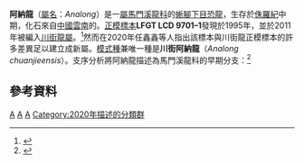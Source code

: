 {{Automatic Taxobox
| taxon = Analong
| fossil_range = [[侏儸紀|侏儸紀]]中期, {{fossil_range|170|168}}
| image = 
| image_caption = 
| authority = Ren ''et al.'', 2020
| type_species = '''川街阿納龍<br>''Analong chuanjieensis'''''
| type_species_authority = Ren ''et al.'', 2020 
}}

'''阿納龍'''（[[屬名|屬名]]：''Analong''）是一[[屬|屬]][[馬門溪龍科|馬門溪龍科]]的[[蜥腳下目|蜥腳下目]][[恐龍|恐龍]]，生存於[[侏羅紀|侏羅紀]]中期，化石來自[[中國|中國]][[雲南|雲南]]的{{link-en|川街組|Chuanjie Formation}}。[[正模標本|正模標本]]'''LFGT LCD 9701–1'''發現於1995年，並於2011年被編入[[川街龍屬|川街龍屬]]。<ref>{{cite journal|first=T. |last=Sekiya |year=2011 |title=Re-examination of ''Chuanjiesaurus anaensis'' (Dinosauria: Sauropoda) from the Middle Jurassic Chuanjie Formation, Lufeng County, Yunnan Province, southwest China |journal=Memoir of the Fukui Prefectural Dinosaur Museum |volume=10 |pages=1–54 |url=https://www.dinosaur.pref.fukui.jp/archive/memoir/memoir010-001.pdf}}</ref>然而在2020年任鑫鑫等人指出該標本與川街龍正模標本的許多差異足以建立成新屬。[[模式種|模式種]]兼唯一種是'''川街阿納龍'''（''Analong chuanjieensis''）。支序分析將阿納龍描述為馬門溪龍科的早期分支：<ref name="Analong">{{Cite journal|author1=Xin-Xin Ren |author2=Toru Sekiya |author3=Tao Wang |author4=Zhi-Wen Yang |author5=Hai-Lu You |year=2020 |title=A revision of the referred specimen of ''Chuanjiesaurus anaensis'' Fang et al., 2000: a new early branching mamenchisaurid sauropod from the Middle Jurassic of China |journal=Historical Biology: An International Journal of Paleobiology |volume=in press |issue= |pages= |doi=10.1080/08912963.2020.1747450 }}</ref>

{{clade|style=font-size:85%; line-height:85%;
|label1=[[馬門溪龍科|馬門溪龍科]]
|1={{clade
|1='''川街阿納龍'''
|2={{clade
|1=[[峨嵋龍屬|天府峨嵋龍]]
|2={{clade
|1=[[元謀龍屬|江驛元謀龍]]
|2={{clade
|1=[[馬門溪龍屬|楊氏馬門溪龍]]
|2=[[川街龍屬|阿納川街龍]]}} }} }} }} }}

==參考資料==
{{Reflist}}
{{Sauropodomorpha|B.}}
{{Taxonbar|from=Q89997400}}

[[Category:侏羅紀恐龍|A]]
[[Category:中國恐龍|A]]
[[Category:馬門溪龍科|A]]
[[Category:2020年描述的分類群|Category:2020年描述的分類群]]

{{Dinosaur-stub}}